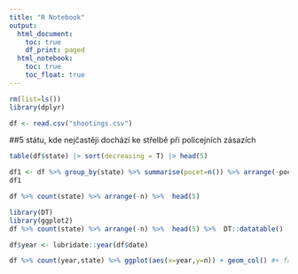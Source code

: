 ```yaml
---
title: "R Notebook"
output:
  html_document:
    toc: true
    df_print: paged
  html_notebook:
    toc: true
    toc_float: true
---
```


```r
rm(list=ls())
library(dplyr)

df <- read.csv("shootings.csv")
```

##5 státu, kde nejčastěji dochází ke střelbě při policejních zásazích 
```r
table(df$state) |> sort(decreasing = T) |> head(5)
```
```r
df1 <- df %>% group_by(state) %>% summarise(pocet=n()) %>% arrange(-pocet) %>%  head(5)
df1
```

```r
df %>% count(state) %>% arrange(-n) %>%  head(5)
```
```r
library(DT)
library(ggplot2)
df %>% count(state) %>% arrange(-n) %>%  head(5) %>%  DT::datatable()

df$year <- lubridate::year(df$date)

df %>% count(year,state) %>% ggplot(aes(x=year,y=n)) + geom_col() #+ facet_wrap(-state)
```

